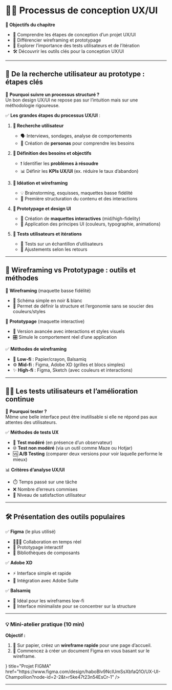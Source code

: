 
# **🎨🧠 Processus de conception UX/UI**  

**🎯 Objectifs du chapitre**  
- 🧭 Comprendre les étapes de conception d’un projet UX/UI  
- 🧩 Différencier wireframing et prototypage  
- 🧪 Explorer l’importance des tests utilisateurs et de l’itération  
- 🛠️ Découvrir les outils clés pour la conception UX/UI  

---

## **🧭 De la recherche utilisateur au prototype : étapes clés**  

📌 **Pourquoi suivre un processus structuré ?**  
Un bon design UX/UI ne repose pas sur l’intuition mais sur une méthodologie rigoureuse.  

✅ **Les grandes étapes du processus UX/UI** :  

1. **🔎 Recherche utilisateur**  
   - 🗣️ Interviews, sondages, analyse de comportements  
   - 👤 Création de **personas** pour comprendre les besoins  

2. **🎯 Définition des besoins et objectifs**  
   - ❗ Identifier les **problèmes à résoudre**  
   - 📊 Définir les **KPIs UX/UI** (ex. réduire le taux d’abandon)  

3. **🧩 Idéation et wireframing**  
   - 💡 Brainstorming, esquisses, maquettes basse fidélité  
   - 🧱 Première structuration du contenu et des interactions  

4. **🎨 Prototypage et design UI**  
   - 🧪 Création de **maquettes interactives** (mid/high-fidelity)  
   - 🎨 Application des principes UI (couleurs, typographie, animations)  

5. **🧪 Tests utilisateurs et itérations**  
   - 👥 Tests sur un échantillon d’utilisateurs  
   - 🔁 Ajustements selon les retours  

---

## **🧩 Wireframing vs Prototypage : outils et méthodes**  

📌 **Wireframing** (maquette basse fidélité)  
- 📝 Schéma simple en noir & blanc  
- 🧱 Permet de définir la structure et l’ergonomie sans se soucier des couleurs/styles  

📌 **Prototypage** (maquette interactive)  
- 🧪 Version avancée avec interactions et styles visuels  
- 🎛️ Simule le comportement réel d’une application  

✅ **Méthodes de wireframing**  
- 📝 **Low-fi** : Papier/crayon, Balsamiq  
- ⚙️ **Mid-fi** : Figma, Adobe XD (grilles et blocs simples)  
- ✨ **High-fi** : Figma, Sketch (avec couleurs et interactions)  

---

## **🧪🔁 Les tests utilisateurs et l’amélioration continue**  

📌 **Pourquoi tester ?**  
Même une belle interface peut être inutilisable si elle ne répond pas aux attentes des utilisateurs.  

✅ **Méthodes de tests UX**  
- 👀 **Test modéré** (en présence d’un observateur)  
- 🌐 **Test non modéré** (via un outil comme Maze ou Hotjar)  
- 🆚 **A/B Testing** (comparer deux versions pour voir laquelle performe le mieux)  

📊 **Critères d’analyse UX/UI**  
- ⏱️ Temps passé sur une tâche  
- ❌ Nombre d’erreurs commises  
- 🙂 Niveau de satisfaction utilisateur  

---

## **🛠️ Présentation des outils populaires**  

✅ **Figma** (le plus utilisé)  
- 🧑‍🤝‍🧑 Collaboration en temps réel  
- 🧪 Prototypage interactif  
- 🧩 Bibliothèques de composants  

✅ **Adobe XD**  
- ⚡ Interface simple et rapide  
- 🎨 Intégration avec Adobe Suite  

✅ **Balsamiq**  
- 📝 Idéal pour les wireframes low-fi  
- 🧱 Interface minimaliste pour se concentrer sur la structure  

---

### **💡 Mini-atelier pratique (10 min)**  
**Objectif :**  
1. 📝 Sur papier, créez un **wireframe rapide** pour une page d’accueil.  
2. 🎨 Commencez à créer un document Figma en vous basant sur le wireframe.  

<Cards>
  <Cards.Card
    icon={<Figma />}
    title="Projet FIGMA"
    href="https://www.figma.com/design/haboBlv9NcIUmSsXbfaQ1O/UX-UI-Champollion?node-id=2-2&t=r5ke47t23n54EsCr-1"
  />
</Cards>

---
